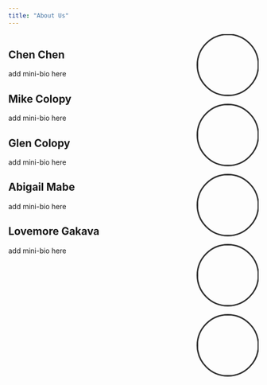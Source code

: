```yaml
---
title: "About Us"
---
```

::: {.columns}
::: {.column width="70%"}
## Chen Chen

add mini-bio here

## Mike Colopy

add mini-bio here

## Glen Colopy

add mini-bio here

## Abigail Mabe

add mini-bio here

## Lovemore Gakava

add mini-bio here
:::

::: {.column width="30%"}
<img src="images/chen_headshot.jpg" width="120px" height="120px" 
      style="border-radius: 70%; object-fit: cover; object-position: 50% 50%; margin-left: 20px; margin-top: -15px;
            border: 3px solid #333; margin-bottom: 30px;">
<br>
<img src="images/mike_headshot.jpg" width="120px" height="120px" 
      style="border-radius: 70%; object-fit: cover; object-position: 50% 24%; margin-left: 20px; margin-top: -15px;
            border: 3px solid #333; margin-bottom: 30px;">
<br>
<img src="images/glen_headshot.jpg" width="120px" height="120px" 
      style="border-radius: 70%; object-fit: cover; object-position: 50% 24%; margin-left: 20px; margin-top: -15px;
            border: 3px solid #333; margin-bottom: 30px;">
<br>
<img src="images/abigail_headshot.jpg" width="120px" height="120px" 
      style="border-radius: 70%; object-fit: cover; object-position: 50% 32%; margin-left: 20px; margin-top: -15px;
            border: 3px solid #333; margin-bottom: 30px;">
<br>
<img src="images/lg_headshot.jpg" width="120px" height="120px" 
      style="border-radius: 70%; object-fit: cover; object-position: 50% 50%; margin-left: 20px; margin-top: -15px;
            border: 3px solid #333; margin-bottom: 30px;">
:::
:::
